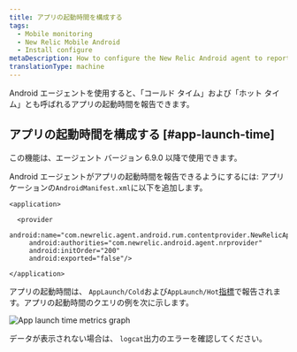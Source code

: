 ```yaml
---
title: アプリの起動時間を構成する
tags:
  - Mobile monitoring
  - New Relic Mobile Android
  - Install configure
metaDescription: How to configure the New Relic Android agent to report app launch time
translationType: machine
---
```



Android エージェントを使用すると、「コールド タイム」および「ホット タイム」とも呼ばれるアプリの起動時間を報告できます。

## アプリの起動時間を構成する [#app-launch-time]

<Callout variant="important">
  この機能は、エージェント バージョン 6.9.0 以降で使用できます。
</Callout>

Android エージェントがアプリの起動時間を報告できるようにするには: アプリケーションの`AndroidManifest.xml`に以下を追加します。

```
<application>

  <provider
     android:name="com.newrelic.agent.android.rum.contentprovider.NewRelicAppContentProvider"
     android:authorities="com.newrelic.android.agent.nrprovider"
     android:initOrder="200"
     android:exported="false"/>
     
</application>
```

アプリの起動時間は、 `AppLaunch/Cold`および`AppLaunch/Hot`[指標](https://docs.newrelic.com/docs/data-apis/understand-data/new-relic-data-types/#metrics)で報告されます。アプリの起動時間のクエリの例を次に示します。

<img
  title="App launch time metrics graph"
  alt="App launch time metrics graph"
  src={launchTimeGraph}
/>

データが表示されない場合は、 `logcat`出力のエラーを確認してください。